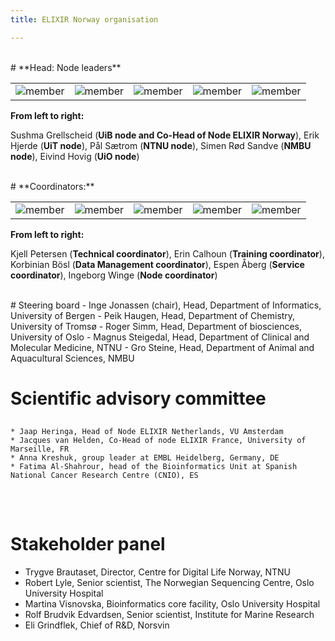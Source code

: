 ---
title: ELIXIR Norway organisation

---



<br />
# **Head: Node leaders**

||||||
:-:|:-:|:-:|:-:|:-:|
![member](../../assets/people/sushma.png)  | ![member](../../assets/people/erik-hjerde.png) | ![member](../../assets/people/paal-saetrom.png) | ![member](../../assets/people/simen-sandve.png) | ![member](../../assets/people/eivind-hovig.png) |


**From left to right:**

Sushma Grellscheid (**UiB node and Co-Head of Node ELIXIR Norway**), Erik Hjerde (**UiT node**), Pål Sætrom (**NTNU node**), Simen Rød Sandve (**NMBU node**), Eivind Hovig (**UiO node**)

<br />
# **Coordinators:**

||||||
:-:|:-:|:-:|:-:|:-:|
![member](../../assets/people/kjell-petersen.png)  | ![member](../../assets/people/erin-calhoun.png) | ![member](../../assets/people/korbinian.png) | ![member](../../assets/people/espen-aaberg.png) | ![member](../../assets/people/ingeborg-winge.png) |


**From left to right:**

Kjell Petersen (**Technical coordinator**), Erin Calhoun (**Training coordinator**), Korbinian Bösl (**Data Management coordinator**), Espen Åberg (**Service coordinator**), Ingeborg Winge (**Node coordinator**)

<br />
# Steering board
    - Inge Jonassen (chair), Head, Department of Informatics, University of Bergen
    - Peik Haugen, Head, Department of Chemistry, University of Tromsø
    - Roger Simm, Head, Department of biosciences, University of Oslo
    - Magnus Steigedal, Head, Department of Clinical and Molecular Medicine, NTNU
    - Gro Steine, Head, Department of Animal and Aquacultural Sciences, NMBU
<br />

# Scientific advisory committee
##
    * Jaap Heringa, Head of Node ELIXIR Netherlands, VU Amsterdam
    * Jacques van Helden, Co-Head of node ELIXIR France, University of Marseille, FR
    * Anna Kreshuk, group leader at EMBL Heidelberg, Germany, DE
    * Fatima Al-Shahrour, head of the Bioinformatics Unit at Spanish National Cancer Research Centre (CNIO), ES
##
<br />

# Stakeholder panel
  - Trygve Brautaset, Director, Centre for Digital Life Norway, NTNU
  - Robert Lyle, Senior scientist, The Norwegian Sequencing Centre, Oslo University Hospital
  - Martina Visnovska, Bioinformatics core facility, Oslo University Hospital
  - Rolf Brudvik Edvardsen, Senior scientist, Institute for Marine Research
  - Eli Grindflek, Chief of R&D, Norsvin